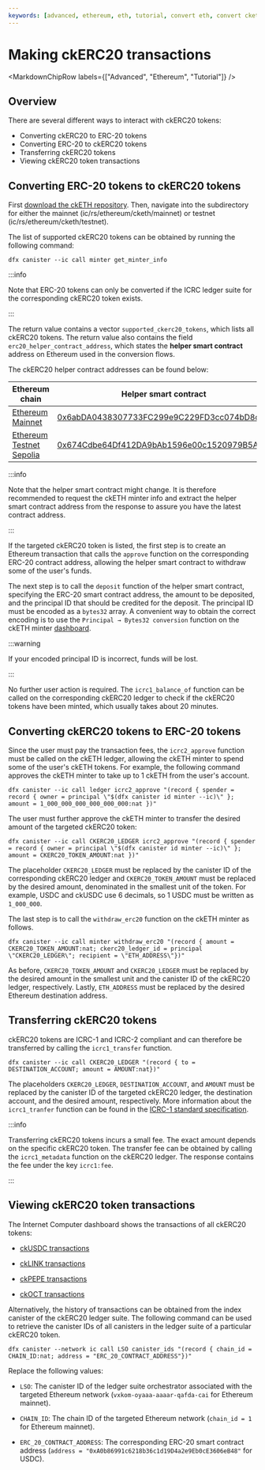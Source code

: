 ```yaml
---
keywords: [advanced, ethereum, eth, tutorial, convert eth, convert cketh, transfer cketh, use cketh, send cketh]
---
```



# Making ckERC20 transactions

<MarkdownChipRow labels={["Advanced", "Ethereum", "Tutorial"]} />

## Overview

There are several different ways to interact with ckERC20 tokens:

- Converting ckERC20 to ERC-20 tokens
- Converting ERC-20 to ckERC20 tokens
- Transferring ckERC20 tokens
- Viewing ckERC20 token transactions

## Converting ERC-20 tokens to ckERC20 tokens

First [download the ckETH repository](https://github.com/dfinity/ic/tree/master/rs/ethereum/cketh). Then, navigate into the subdirectory for either the mainnet (ic/rs/ethereum/cketh/mainnet) or testnet (ic/rs/ethereum/cketh/testnet).

The list of supported ckERC20 tokens can be obtained by running the following command:

```
dfx canister --ic call minter get_minter_info
```

:::info

Note that ERC-20 tokens can only be converted if the ICRC ledger suite for the
corresponding ckERC20 token exists.

:::

The return value contains a vector `supported_ckerc20_tokens`, which lists all ckERC20 tokens.
The return value also contains the field `erc20_helper_contract_address`, which states the **helper smart contract** address on Ethereum used in the conversion flows.

The ckERC20 helper contract addresses can be found below:

|Ethereum chain |Helper smart contract |
|---------------|----------------------|
|[Ethereum Mainnet](https://github.com/ethereum-lists/chains/blob/master/_data/chains/eip155-1.json)|[0x6abDA0438307733FC299e9C229FD3cc074bD8cC0](https://etherscan.io/address/0x6abDA0438307733FC299e9C229FD3cc074bD8cC0)|
|[Ethereum Testnet Sepolia](https://github.com/ethereum-lists/chains/blob/master/_data/chains/eip155-11155111.json)|[0x674Cdbe64Df412DA9bAb1596e00c1520979B5A23](https://sepolia.etherscan.io/address/0x674Cdbe64Df412DA9bAb1596e00c1520979B5A23)|

:::info

Note that the helper smart contract might change. It is therefore recommended to request the ckETH minter info and extract the helper smart contract address from the response to assure you have the latest contract address.

:::

If the targeted ckERC20 token is listed, the first step is to create an Ethereum transaction that calls the `approve` function on the corresponding ERC-20 contract address, allowing the helper smart contract to withdraw some of the user's funds.

The next step is to call the `deposit` function of the helper smart contract, specifying the ERC-20 smart contract address, the amount to be deposited, and the principal ID that should be credited for the deposit. The principal ID must be encoded as a `bytes32` array. A convenient way to obtain the correct encoding is to use the `Principal → Bytes32 conversion` function on the ckETH minter [dashboard](https://sv3dd-oaaaa-aaaar-qacoa-cai.raw.icp0.io/dashboard).

:::warning

If your encoded principal ID is incorrect, funds will be lost.

:::

No further user action is required. The `icrc1_balance_of` function can be called on the corresponding ckERC20 ledger to check if the ckERC20 tokens have been minted, which usually takes about 20 minutes.


## Converting ckERC20 tokens to ERC-20 tokens

Since the user must pay the transaction fees, the `icrc2_approve` function must be called on the ckETH ledger, allowing the ckETH minter to spend some of the user's ckETH tokens.
For example, the following command approves the ckETH minter to take up to 1 ckETH from the user's account.

```
dfx canister --ic call ledger icrc2_approve "(record { spender = record { owner = principal \"$(dfx canister id minter --ic)\" }; amount = 1_000_000_000_000_000_000:nat })"
```

The user must further approve the ckETH minter to transfer the desired amount of the targeted ckERC20 token:

```
dfx canister --ic call CKERC20_LEDGER icrc2_approve "(record { spender = record { owner = principal \"$(dfx canister id minter --ic)\" }; amount = CKERC20_TOKEN_AMOUNT:nat })"
```

The placeholder `CKERC20_LEDGER` must be replaced by the canister ID of the corresponding ckERC20 ledger and `CKERC20_TOKEN_AMOUNT` must be replaced by the desired amount, denominated in the smallest unit of the token. For example, USDC and ckUSDC use 6 decimals, so 1 USDC must be written as `1_000_000`.

The last step is to call the `withdraw_erc20` function on the ckETH minter as follows.

```
dfx canister --ic call minter withdraw_erc20 "(record { amount = CKERC20_TOKEN_AMOUNT:nat; ckerc20_ledger_id = principal \"CKERC20_LEDGER\"; recipient = \"ETH_ADDRESS\"})"
```

As before, `CKERC20_TOKEN_AMOUNT` and `CKERC20_LEDGER` must be replaced by the desired amount in the smallest unit and the canister ID of the ckERC20 ledger, respectively.
Lastly, `ETH_ADDRESS` must be replaced by the desired Ethereum destination address.

## Transferring ckERC20 tokens

ckERC20 tokens are ICRC-1 and ICRC-2 compliant and can therefore be transferred by calling the `icrc1_transfer` function.

```
dfx canister --ic call CKERC20_LEDGER "(record { to = DESTINATION_ACCOUNT; amount = AMOUNT:nat})"
```

The placeholders `CKERC20_LEDGER`, `DESTINATION_ACCOUNT`, and `AMOUNT` must be replaced by the canister ID of the targeted ckERC20 ledger, the destination account, and the desired amount, respectively. More information about the `icrc1_tranfer` function can be found in the [ICRC-1 standard specification](https://github.com/dfinity/ICRC-1/tree/main/standards/ICRC-1).

:::info

Transferring ckERC20 tokens incurs a small fee. The exact amount depends on the specific ckERC20 token. The transfer fee can be obtained by calling the `icrc1_metadata` function on the ckERC20 ledger. The response contains the fee under the key `icrc1:fee`.

:::

## Viewing ckERC20 token transactions

The Internet Computer dashboard shows the transactions of all ckERC20 tokens:

- [ckUSDC transactions](https://dashboard.internetcomputer.org/ethereum/xevnm-gaaaa-aaaar-qafnq-cai/transactions)

- [ckLINK transactions](https://dashboard.internetcomputer.org/ethereum/g4tto-rqaaa-aaaar-qageq-cai/transactions)

- [ckPEPE transactions](https://dashboard.internetcomputer.org/ethereum/etik7-oiaaa-aaaar-qagia-cai)

- [ckOCT transactions](https://dashboard.internetcomputer.org/ethereum/ebo5g-cyaaa-aaaar-qagla-cai)

Alternatively, the history of transactions can be obtained from the index canister of the ckERC20 ledger suite.
The following command can be used to retrieve the canister IDs of all canisters in the ledger suite of a particular ckERC20 token.

```
dfx canister --network ic call LSO canister_ids "(record { chain_id = CHAIN_ID:nat; address = "ERC_20_CONTRACT_ADDRESS"})"
```


Replace the following values:

- `LSO`: The canister ID of the ledger suite orchestrator associated with the targeted Ethereum network (`vxkom-oyaaa-aaaar-qafda-cai` for Ethereum mainnet).

- `CHAIN_ID`: The chain ID of the targeted Ethereum network (`chain_id = 1` for Ethereum mainnet).

- `ERC_20_CONTRACT_ADDRESS`: The corresponding ERC-20 smart contract address (`address = "0xA0b86991c6218b36c1d19D4a2e9Eb0cE3606eB48"` for USDC).
